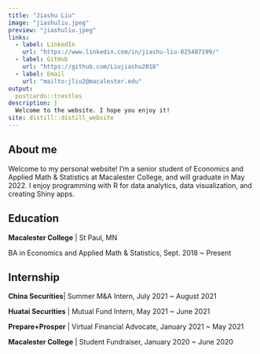 ```yaml
---
title: "Jiashu Liu"
image: "jiashuliu.jpeg"
preview: "jiashuliu.jpeg"
links:
  - label: LinkedIn
    url: "https://www.linkedin.com/in/jiashu-liu-825487199/"
  - label: GitHub
    url: "https://github.com/Liujiashu2018"
  - label: Email
    url: "mailto:jliu2@macalester.edu"
output:
  postcards::trestles
description: |
  Welcome to the website. I hope you enjoy it!
site: distill::distill_website
---
```



## About me

Welcome to my personal website! I'm a senior student of Economics and Applied Math & Statistics at Macalester College, and will graduate in May 2022. I enjoy programming with R for data analytics, data visualization, and creating Shiny apps. 

## Education

**Macalester College** | St Paul, MN

BA in Economics and Applied Math & Statistics, Sept. 2018 ~ Present

## Internship

**China Securities**| Summer M&A Intern, July 2021 ~ August 2021

**Huatai Securities** | Mutual Fund Intern, May 2021 ~ June 2021

**Prepare+Prosper** | Virtual Financial Advocate, January 2021 ~ May 2021

**Macalester College** | Student Fundraiser, January 2020 ~ June 2020



